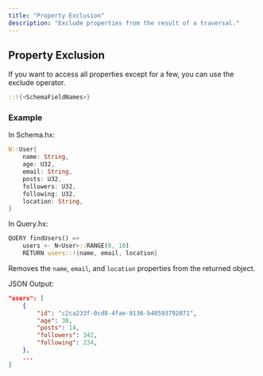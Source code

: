 ```yaml
---
title: "Property Exclusion"
description: "Exclude properties from the result of a traversal."
---
```


## Property Exclusion

If you want to access all properties except for a few, you can use the exclude operator.

```rust
::!{<SchemaFieldNames>}
```

### Example

In Schema.hx:

```rust [expandable]
N::User{
    name: String,
    age: U32,
    email: String,
    posts: U32,
    followers: U32,
    following: U32,
    location: String,
}
```

In Query.hx:

```rust
QUERY findUsers() =>
    users <- N<User>::RANGE(0, 10)
    RETURN users::!{name, email, location}
```
Removes the `name`, `email`, and `location` properties from the returned object.


JSON Output:

```json
"users": [
    {   
        "id": "c2ca233f-0cd8-4fae-8136-b40593792071",
        "age": 30,
        "posts": 14,
        "followers": 342,
        "following": 234,
    },
    ...
]